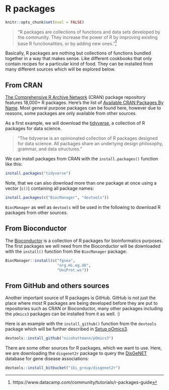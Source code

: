 # R packages

```r
knitr::opts_chunk$set(eval = FALSE)
```

>"R packages are collections of functions and data sets developed by the community. They increase the power of R by improving existing base R functionalities, or by adding new ones."^[https://www.datacamp.com/community/tutorials/r-packages-guide] 

Basically, R packages are nothing but collections of functions bundled together in a way that makes sense. Like different cookbooks that only contain recipes for a particular kind of food. They can be installed from many different sources which will be explored below. 

## From CRAN

[The Comprehensive R Archive Network](What are R and CRAN?) (CRAN) package repository features 18,000+ R packages. Here's the list of [Available CRAN Packages By Name](https://cran.r-project.org/web/packages/available_packages_by_name.html). Most general purpose packages can be found here, however due to reasons, some packages are only available from other sources. 

As a first example, we will download the [tidyverse](https://www.tidyverse.org/), a collection of R packages for data science. 

>"The tidyverse is an opinionated collection of R packages designed for data science. All packages share an underlying design philosophy, grammar, and data structures."

We can install packages from CRAN with the `install.packages()` function like this:
```r
install.packages("tidyverse")
```

Note, that we can also download more than one package at once using a vector (`c()`) containing all package names:
```r
install.packages(c("BiocManager", "devtools"))
```

`BiocManager` as well as `devtools` will be used in the following to download R packages from other sources.


## From Bioconductor

The [Bioconductor](https://bioconductor.org/) is a collection of R packages for bioinformatics purposes. The first packages we will need from the Bioconductor will be downloaded with the `install()` function from the `BiocManager` package: 
```r
BiocManager::install(c("fgsea",
                       "org.Hs.eg.db",
                       "UniProt.ws"))
```



## From GitHub and others sources

Another important source of R packages is GitHub. GitHub is not just the place where most R packages are being developed before they are put to repositories such as CRAN or Bioconductor, many other packages including the `pOmics3` packages can be installed from it as well. :)

Here is an example with the `install_github()` function from the `devtools` package which will be further described in [Setup pOmics3](#02_setup-pOmics3).
```r
devtools::install_github("nicohuttmann/pOmics3")
```


There are some other sources for R packages, which we want to use. Here, we are downloading the `disgenet2r` package to query the [DisGeNET](https://www.disgenet.org/) database for gene disease associations:
```r
devtools::install_bitbucket("ibi_group/disgenet2r")
```


